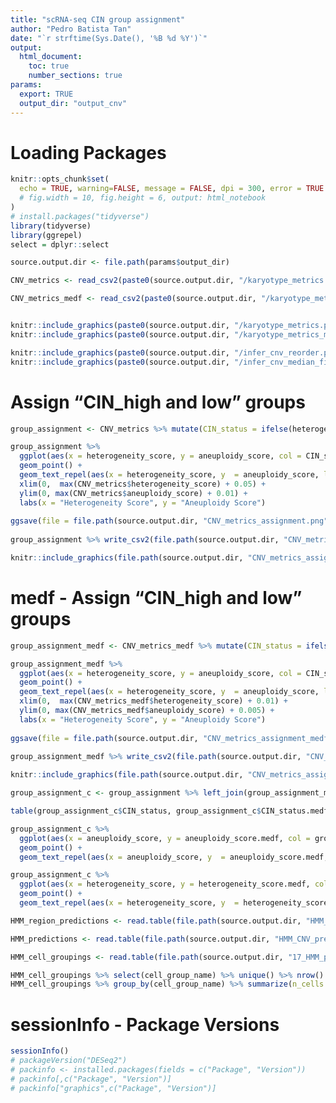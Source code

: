 ```yaml
---
title: "scRNA-seq CIN group assignment"
author: "Pedro Batista Tan"
date: "`r strftime(Sys.Date(), '%B %d %Y')`"
output: 
  html_document:
    toc: true
    number_sections: true
params:
  export: TRUE
  output_dir: "output_cnv"
---
```

# Loading Packages
```r
knitr::opts_chunk$set(
  echo = TRUE, warning=FALSE, message = FALSE, dpi = 300, error = TRUE
  # fig.width = 10, fig.height = 6, output: html_notebook
)
# install.packages("tidyverse")
library(tidyverse)
library(ggrepel)
select = dplyr::select

```

```r
source.output.dir <- file.path(params$output_dir)

CNV_metrics <- read_csv2(paste0(source.output.dir, "/karyotype_metrics.csv"))

CNV_metrics_medf <- read_csv2(paste0(source.output.dir, "/karyotype_metrics_medf.csv"))


knitr::include_graphics(paste0(source.output.dir, "/karyotype_metrics.png"))
knitr::include_graphics(paste0(source.output.dir, "/karyotype_metrics_medf.png"))

knitr::include_graphics(paste0(source.output.dir, "/infer_cnv_reorder.png"))
knitr::include_graphics(paste0(source.output.dir, "/infer_cnv_median_filtered.png"))

```
# Assign "CIN_high and low" groups
```r
group_assignment <- CNV_metrics %>% mutate(CIN_status = ifelse(heterogeneity_score > 0.15 & aneuploidy_score > 0.02, "CIN_high", "CIN_low"))

group_assignment %>% 
  ggplot(aes(x = heterogeneity_score, y = aneuploidy_score, col = CIN_status)) + 
  geom_point() + 
  geom_text_repel(aes(x = heterogeneity_score, y  = aneuploidy_score, label = group), show.legend=FALSE) + 
  xlim(0,  max(CNV_metrics$heterogeneity_score) + 0.05) + 
  ylim(0, max(CNV_metrics$aneuploidy_score) + 0.01) + 
  labs(x = "Heterogeneity Score", y = "Aneuploidy Score")
 
ggsave(file = file.path(source.output.dir, "CNV_metrics_assignment.png"), width=4, height=2, dpi=300)
 
group_assignment %>% write_csv2(file.path(source.output.dir, "CNV_metrics_CIN_assignment.csv"))
```

```r
knitr::include_graphics(file.path(source.output.dir, "CNV_metrics_assignment.png"))
```
# medf - Assign "CIN_high and low" groups
```r
group_assignment_medf <- CNV_metrics_medf %>% mutate(CIN_status = ifelse(heterogeneity_score > 0.02 & aneuploidy_score > 0.01, "CIN_high", "CIN_low"))

group_assignment_medf %>% 
  ggplot(aes(x = heterogeneity_score, y = aneuploidy_score, col = CIN_status)) + 
  geom_point() + 
  geom_text_repel(aes(x = heterogeneity_score, y  = aneuploidy_score, label = group), show.legend=FALSE) + 
  xlim(0,  max(CNV_metrics_medf$heterogeneity_score) + 0.01) + 
  ylim(0, max(CNV_metrics_medf$aneuploidy_score) + 0.005) + 
  labs(x = "Heterogeneity Score", y = "Aneuploidy Score")
 
ggsave(file = file.path(source.output.dir, "CNV_metrics_assignment_medf.png"), width=4, height=2, dpi=300)
 
group_assignment_medf %>% write_csv2(file.path(source.output.dir, "CNV_metrics_CIN_assignment_medf.csv"))

knitr::include_graphics(file.path(source.output.dir, "CNV_metrics_assignment_medf.png"))

```
```r
group_assignment_c <- group_assignment %>% left_join(group_assignment_medf, by = c("group"), suffix = c("", ".medf"))

table(group_assignment_c$CIN_status, group_assignment_c$CIN_status.medf)

group_assignment_c %>% 
  ggplot(aes(x = aneuploidy_score, y = aneuploidy_score.medf, col = group)) + 
  geom_point() + 
  geom_text_repel(aes(x = aneuploidy_score, y  = aneuploidy_score.medf, label = group), show.legend=FALSE)

group_assignment_c %>% 
  ggplot(aes(x = heterogeneity_score, y = heterogeneity_score.medf, col = group)) + 
  geom_point() + 
  geom_text_repel(aes(x = heterogeneity_score, y  = heterogeneity_score.medf, label = group), show.legend=FALSE)
```

```r
HMM_region_predictions <- read.table(file.path(source.output.dir, "HMM_CNV_predictions.HMMi6.rand_trees.hmm_mode-subclusters.Pnorm_0.5.pred_cnv_regions.dat"), header = TRUE)

HMM_predictions <- read.table(file.path(source.output.dir, "HMM_CNV_predictions.HMMi6.rand_trees.hmm_mode-subclusters.Pnorm_0.5.pred_cnv_genes.dat"), header = TRUE)

HMM_cell_groupings <- read.table(file.path(source.output.dir, "17_HMM_predHMMi6.rand_trees.hmm_mode-subclusters.cell_groupings"), header = TRUE)
```

```r
HMM_cell_groupings %>% select(cell_group_name) %>% unique() %>% nrow()
HMM_cell_groupings %>% group_by(cell_group_name) %>% summarize(n_cells = n())
```
# sessionInfo - Package Versions
```r
sessionInfo()
# packageVersion("DESeq2")
# packinfo <- installed.packages(fields = c("Package", "Version"))
# packinfo[,c("Package", "Version")]
# packinfo["graphics",c("Package", "Version")]

```

